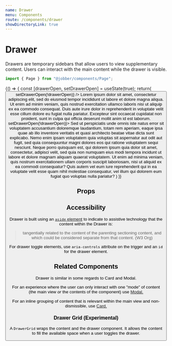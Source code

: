 ```yaml
---
name: Drawer
menu: Components
route: /components/drawer
showDirectoryLink: true
---
```




# Drawer

<ComponentStatus stage="pre" responsive="yes" accessible="no" />

Drawers are temporary sidebars that allow users to view supplementary content.
Users can interact with the main content while the drawer is visible.

```ts
import { Page } from "@jobber/components/Page";
```

<Playground>
  {() => {
    const [drawerOpen, setDrawerOpen] = useState(true);
    return(
      <DrawerGrid>
        <Page
          title="Page"
          width="fill"
          intro=""
        >
          <Content>
            <Button
              label="Toggle Drawer"
              ariaControls="drawer-element"
              onClick={() => setDrawerOpen(!drawerOpen)}
            />
            <Text>Lorem ipsum dolor sit amet, consectetur adipiscing elit, sed do eiusmod tempor incididunt ut labore et dolore magna aliqua. Ut enim ad minim veniam, quis nostrud exercitation ullamco laboris nisi ut aliquip ex ea commodo consequat. Duis aute irure dolor in reprehenderit in voluptate velit esse cillum dolore eu fugiat nulla pariatur. Excepteur sint occaecat cupidatat non proident, sunt in culpa qui officia deserunt mollit anim id est laborum.</Text>
          </Content>
        </Page>
        <Drawer id="drawer-element" title="Drawer" open={drawerOpen} onRequestClose={() => setDrawerOpen(!drawerOpen)}>
          <Content>
            <Text>Sed ut perspiciatis unde omnis iste natus error sit voluptatem accusantium doloremque laudantium, totam rem aperiam, eaque ipsa quae ab illo inventore veritatis et quasi architecto beatae vitae dicta sunt explicabo. Nemo enim ipsam voluptatem quia voluptas sit aspernatur aut odit aut fugit, sed quia consequuntur magni dolores eos qui ratione voluptatem sequi nesciunt. Neque porro quisquam est, qui dolorem ipsum quia dolor sit amet, consectetur, adipisci velit, sed quia non numquam eius modi tempora incidunt ut labore et dolore magnam aliquam quaerat voluptatem. Ut enim ad minima veniam, quis nostrum exercitationem ullam corporis suscipit laboriosam, nisi ut aliquid ex ea commodi consequatur? Quis autem vel eum iure reprehenderit qui in ea voluptate velit esse quam nihil molestiae consequatur, vel illum qui dolorem eum fugiat quo voluptas nulla pariatur?</Text>
          </Content>
        </Drawer>
      </DrawerGrid>)
  }}

</Playground>

## Props

<Props of={Drawer} />

## Accessibility

Drawer is built using an
[`aside` element](https://www.w3.org/TR/html52/sections.html#the-aside-element)
to indicate to assistive technology that the content within the Drawer is:

> tangentially related to the content of the parenting sectioning content, and
> which could be considered separate from that content. (W3 Org)

For drawer toggle elements, use `aria-controls` attribute on the trigger and an
`id` for the drawer element.

## Related Components

Drawer is similar in some regards to Card and Modal.

For an experience where the user can only interact with one "mode" of content
(the main view _or_ the contents of the component) use
[Modal.](https://atlantis.getjobber.com/components/modal)

For an inline grouping of content that is relevant within the main view and
non-dismissible, use [Card.](https://atlantis.getjobber.com/components/modal)

### Drawer Grid (Experimental)

A `DrawerGrid` wraps the content and the drawer component. It allows the content
to fill the available space when a user toggles the drawer.
